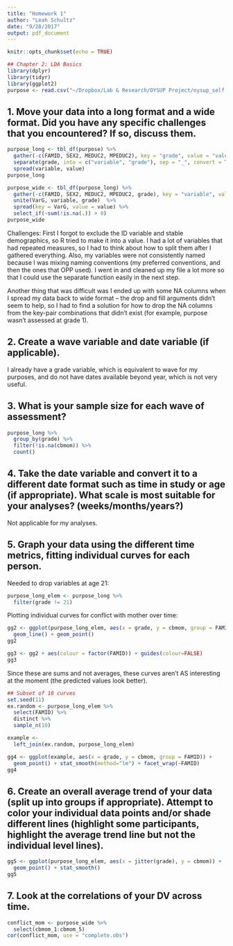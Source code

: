 ```yaml
---
title: "Homework 1"
author: "Leah Schultz"
date: "9/28/2017"
output: pdf_document
---
```


```r
knitr::opts_chunk$set(echo = TRUE)
```


```r
## Chapter 2: LDA Basics
library(dplyr)
library(tidyr)
library(ggplot2)
purpose <- read.csv("~/Dropbox/Lab & Research/OYSUP Project/oysup_self.csv")
```

## 1. Move your data into a long format and a wide format. Did you have any specific challenges that you encountered? If so, discuss them.

```r
purpose_long <- tbl_df(purpose) %>%
  gather(-c(FAMID, SEX2, MEDUC2, MPEDUC2), key = "grade", value = "value") %>%
  separate(grade, into = c("variable", "grade"), sep = "_", convert = T) %>%
  spread(variable, value)
purpose_long

purpose_wide <- tbl_df(purpose_long) %>%
  gather(-c(FAMID, SEX2, MEDUC2, MPEDUC2, grade), key = "variable", value = "value") %>%
  unite(VarG, variable, grade)  %>%
  spread(key = VarG, value = value) %>%
  select_if(~sum(!is.na(.)) > 0)
purpose_wide
```

Challenges: First I forgot to exclude the ID variable and stable demographics, so R tried to make it into a value. I had a lot of variables that had repeated measures, so I had to think about how to split them after I gathered everything. Also, my variables were not consistently named because I was mixing naming conventions (my preferred conventions, and then the ones that OPP used). I went in and cleaned up my file a lot more so that I could use the separate function easily in the next step.

Another thing that was difficult was I ended up with some NA columns when I spread my data back to wide format -- the drop and fill arguments didn't seem to help, so I had to find a solution for how to drop the NA columns from the key-pair combinations that didn't exist (for example, purpose wasn't assessed at grade 1).


## 2. Create a wave variable and date variable (if applicable).
I already have a grade variable, which is equivalent to wave for my purposes, and do not have dates available beyond year, which is not very useful.

## 3. What is your sample size for each wave of assessment?

```r
purpose_long %>% 
  group_by(grade) %>%
  filter(!is.na(cbmom)) %>%
  count()
```

## 4. Take the date variable and convert it to a different date format such as time in study or age (if appropriate). What scale is most suitable for your analyses? (weeks/months/years?)

Not applicable for my analyses.

## 5. Graph your data using the different time metrics, fitting individual curves for each person.

Needed to drop variables at age 21:
```r
purpose_long_elem <- purpose_long %>% 
  filter(grade != 21)
```

Plotting individual curves for conflict with mother over time:
```r
gg2 <- ggplot(purpose_long_elem, aes(x = grade, y = cbmom, group = FAMID)) +
  geom_line() + geom_point()
gg2
```

```r
gg3 <- gg2 + aes(colour = factor(FAMID)) + guides(colour=FALSE) 
gg3
```

Since these are sums and not averages, these curves aren't AS interesting at the moment (the predicted values look better).

```r
## Subset of 10 curves
set.seed(11)
ex.random <- purpose_long_elem %>% 
  select(FAMID) %>% 
  distinct %>% 
  sample_n(10) 

example <-
  left_join(ex.random, purpose_long_elem) 

gg4 <- ggplot(example, aes(x = grade, y = cbmom, group = FAMID)) + 
  geom_point() + stat_smooth(method="lm") + facet_wrap(~FAMID)
gg4
```

## 6. Create an overall average trend of your data (split up into groups if appropriate). Attempt to color your individual data points and/or shade different lines (highlight some participants, highlight the average trend line but not the individual level lines).

```r
gg5 <- ggplot(purpose_long_elem, aes(x = jitter(grade), y = cbmom)) +
  geom_point() + stat_smooth() 
gg5
```

## 7. Look at the correlations of your DV across time.

```r
conflict_mom <- purpose_wide %>%
  select(cbmom_1:cbmom_5)
cor(conflict_mom, use = "complete.obs")
```

